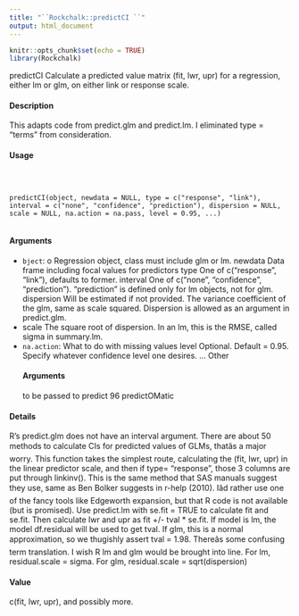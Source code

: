 ```yaml
---
title: "``Rockchalk::predictCI ``"
output: html_document
---
```


```r
knitr::opts_chunk$set(echo = TRUE)
library(Rockchalk)
``` 

predictCI Calculate a predicted value matrix (fit, lwr, upr) for a regression, either
lm or glm, on either link or response scale.

#### Description

This adapts code from predict.glm and predict.lm. I eliminated type = "terms" from consideration.

#### Usage
<pre><code>


predictCI(object, newdata = NULL, type = c("response", "link"),
interval = c("none", "confidence", "prediction"), dispersion = NULL,
scale = NULL, na.action = na.pass, level = 0.95, ...)

</code></pre>
#### Arguments

* ``bject``:  o Regression object, class must include glm or lm.
newdata Data frame including focal values for predictors
type One of c("response", "link"), defaults to former.
interval One of c("none", "confidence", "prediction"). "prediction" is defined only for lm objects, not for glm.
dispersion Will be estimated if not provided. The variance coefficient of the glm, same as scale squared. Dispersion is allowed as an argument in predict.glm.
* scale The square root of dispersion. In an lm, this is the RMSE, called sigma in summary.lm.
* ``na.action``:     What to do with missing values
level Optional. Default = 0.95. Specify whatever confidence level one desires.
... Other 
</code></pre>
#### Arguments
 to be passed to predict
96 predictOMatic

#### Details

R's predict.glm does not have an interval argument. There are about 50 methods to calculate CIs for predicted values of GLMs, thatâs a major worry. This function takes the simplest route, calculating the (fit, lwr, upr) in the linear predictor scale, and then if type= "response", those 3 columns are put through linkinv(). This is the same method that SAS manuals suggest they use, same as Ben Bolker suggests in r-help (2010). Iâd rather use one of the fancy tools like Edgeworth expansion, but that R
code is not available (but is promised).
Use predict.lm with se.fit = TRUE to calculate fit and se.fit. Then calculate lwr and upr as fit +/-
tval * se.fit. If model is lm, the model df.residual will be used to get tval. If glm, this is a normal
approximation, so we thugishly assert tval = 1.98.
Thereâs some confusing term translation. I wish R lm and glm would be brought into line. For lm,
residual.scale = sigma. For glm, residual.scale = sqrt(dispersion)

#### Value
c(fit, lwr, upr), and possibly more.
